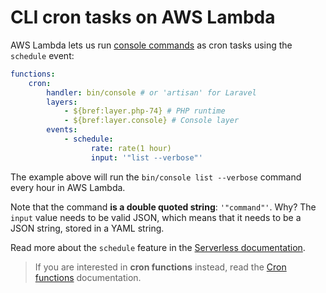 
# CLI cron tasks on AWS Lambda

AWS Lambda lets us run [console commands](/docs/runtimes/console.mdx) as cron tasks using the `schedule` event:

```yaml
functions:
    cron:
        handler: bin/console # or 'artisan' for Laravel
        layers:
            - ${bref:layer.php-74} # PHP runtime
            - ${bref:layer.console} # Console layer
        events:
            - schedule:
                  rate: rate(1 hour)
                  input: '"list --verbose"'
```

The example above will run the `bin/console list --verbose` command every hour in AWS Lambda.

Note that the command **is a double quoted string**: `'"command"'`.
Why? The `input` value needs to be valid JSON, which means that it needs to be a JSON string, stored in a YAML string.

Read more about the `schedule` feature in the [Serverless documentation](https://www.serverless.com/framework/docs/providers/aws/events/schedule/).

> If you are interested in **cron functions** instead, read the [Cron functions](/docs/function/cron.html) documentation.
